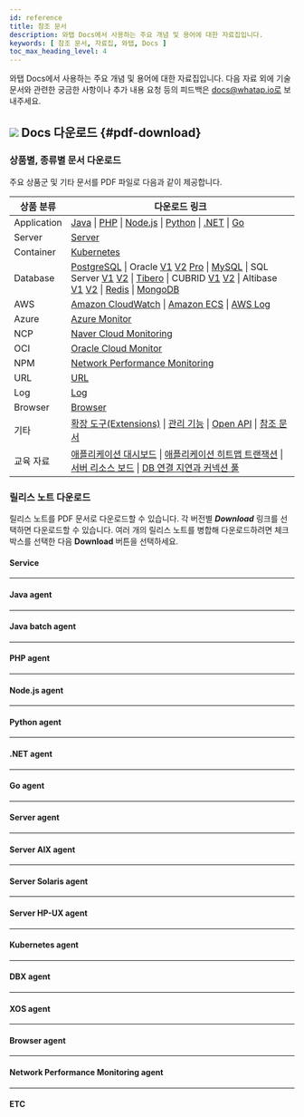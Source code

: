 ```yaml
---
id: reference
title: 참조 문서
description: 와탭 Docs에서 사용하는 주요 개념 및 용어에 대한 자료집입니다.
keywords: [ 참조 문서, 자료집, 와탭, Docs ]
toc_max_heading_level: 4
---
```


와탭 Docs에서 사용하는 주요 개념 및 용어에 대한 자료집입니다. 다음 자료 외에 기술 문서와 관련한 궁금한 사항이나 추가 내용 요청 등의 피드백은 docs@whatap.io로 보내주세요.


<DocCardList/>

## ![](/img/ic-pdf-download.svg) Docs 다운로드 {#pdf-download}

### 상품별, 종류별 문서 다운로드

주요 상품군 및 기타 문서를 PDF 파일로 다음과 같이 제공합니다.

<div class='download-pdf'>

| 상품 분류 | 다운로드 링크 |
| -- | -- |
| Application | [Java](https://github.com/whatap/whatap-docs/releases/download/v2.11.0/whatap-apm-java-monitoring.pdf) \| [PHP](https://github.com/whatap/whatap-docs/releases/download/v2.11.0/whatap-apm-php-monitoring.pdf) \| [Node.js](https://github.com/whatap/whatap-docs/releases/download/v2.11.0/whatap-apm-nodejs-monitoring.pdf) \| [Python](https://github.com/whatap/whatap-docs/releases/download/v2.11.0/whatap-apm-python-monitoring.pdf) \| [.NET](https://github.com/whatap/whatap-docs/releases/download/v2.11.0/whatap-apm-dotnet-monitoring.pdf) \| [Go](https://github.com/whatap/whatap-docs/releases/download/v2.11.0/whatap-apm-go-monitoring.pdf) |
| Server | [Server](https://github.com/whatap/whatap-docs/releases/download/v2.11.0/whatap-server-monitoring.pdf) |
| Container | [Kubernetes](https://github.com/whatap/whatap-docs/releases/download/v2.11.0/whatap-kubernetes-monitoring.pdf) |
| Database | [PostgreSQL](https://github.com/whatap/whatap-docs/releases/download/v2.11.0/whatap-db-postgresql-monitoring.pdf) \| Oracle [V1](https://content.whatap.io/24/07/01/003046whatap-db-oracle-monitoring.pdf) [V2](https://github.com/whatap/whatap-docs/releases/download/v2.11.0/whatap-db-oracle-v2-monitoring.pdf) [Pro](https://github.com/whatap/whatap-docs/releases/download/v2.11.0/whatap-db-oracle-pro-monitoring.pdf) \| [MySQL](https://github.com/whatap/whatap-docs/releases/download/v2.11.0/whatap-db-mysql-monitoring.pdf) \| SQL Server [V1](https://content.whatap.io/24/11/01/003310whatap-db-mssql-monitoring.pdf) [V2](https://github.com/whatap/whatap-docs/releases/download/v2.11.0/whatap-db-mssql-monitoring.pdf) \| [Tibero](https://github.com/whatap/whatap-docs/releases/download/v2.11.0/whatap-db-tibero-monitoring.pdf) \| CUBRID [V1](https://content.whatap.io/24/09/02/042728whatap-db-cubrid-monitoring.pdf) [V2](https://github.com/whatap/whatap-docs/releases/download/v2.11.0/whatap-db-cubrid-monitoring.pdf) \| Altibase [V1](https://content.whatap.io/24/08/01/044450whatap-db-altibase-monitoring.pdf) [V2](https://github.com/whatap/whatap-docs/releases/download/v2.11.0/whatap-db-altibase-monitoring.pdf) \| [Redis](https://github.com/whatap/whatap-docs/releases/download/v2.11.0/whatap-db-redis-monitoring.pdf) \| [MongoDB](https://github.com/whatap/whatap-docs/releases/download/v2.11.0/whatap-db-mongodb-monitoring.pdf) |
| AWS | [Amazon CloudWatch](https://github.com/whatap/whatap-docs/releases/download/v2.11.0/whatap-amazon-cloudwatch.pdf) \| [Amazon ECS](https://github.com/whatap/whatap-docs/releases/download/v2.11.0/whatap-amazon-ecs.pdf) \| [AWS Log](https://github.com/whatap/whatap-docs/releases/download/v2.11.0/whatap-aws-log-monitoring.pdf) |
| Azure | [Azure Monitor](https://github.com/whatap/whatap-docs/releases/download/v2.11.0/whatap-azure.pdf) | 
| NCP | [Naver Cloud Monitoring](https://github.com/whatap/whatap-docs/releases/download/v2.11.0/whatap-ncloud.pdf) |
| OCI | [Oracle Cloud Monitor](https://github.com/whatap/whatap-docs/releases/download/v2.11.0/whatap-oracle-cloud.pdf) |
| NPM | [Network Performance Monitoring](https://github.com/whatap/whatap-docs/releases/download/v2.11.0/whatap-network-performance-monitoring.pdf) |
| URL | [URL](https://github.com/whatap/whatap-docs/releases/download/v2.11.0/whatap-url-monitoring.pdf) |
| Log | [Log](https://github.com/whatap/whatap-docs/releases/download/v2.11.0/whatap-log-monitoring.pdf) |
| Browser | [Browser](https://github.com/whatap/whatap-docs/releases/download/v2.11.0/whatap-browser-monitoring.pdf) |
| 기타 | [확장 도구(Extensions)](https://github.com/whatap/whatap-docs/releases/download/v2.11.0/whatap-extensions.pdf) \| [관리 기능](https://github.com/whatap/whatap-docs/releases/download/v2.11.0/whatap-manage.pdf) \| [Open API](https://content.whatap.io/24/08/01/044452whatap-open-api.pdf) \| [참조 문서](https://github.com/whatap/whatap-docs/releases/download/v2.11.0/whatap-reference.pdf) |
| 교육 자료 | [애플리케이션 대시보드](https://content.whatap.io/24/02/01/052908whatap-best-practice-guides-about-apm-dashboard.pdf) \| [애플리케이션 히트맵 트랜잭션](https://content.whatap.io/24/02/01/052909whatap-best-practice-guides-about-apm-hitmap-class.pdf) \| [서버 리소스 보드](https://content.whatap.io/24/02/01/052909whatap-best-practice-guides-about-server-dashboard.pdf) \| [DB 연결 지연과 커넥션 풀](https://content.whatap.io/24/02/01/052909whatap-best-practice-guides-about-apm-dbc.pdf) |

</div>


<div class='download-release-notes'>

### 릴리스 노트 다운로드

릴리스 노트를 PDF 문서로 다운로드할 수 있습니다. 각 버전별 ***Download*** 링크를 선택하면 다운로드할 수 있습니다. 여러 개의 릴리스 노트를 병합해 다운로드하려면 체크 박스를 선택한 다음 **Download** 버튼을 선택하세요.

#### Service

<PdfDownload typeName='service' pdfList={svList} />

<hr/>

#### Java agent

<PdfDownload typeName='java' pdfList={javaList} />

<hr/>

#### Java batch agent

<PdfDownload typeName='javabatch' pdfList={javaBatchList} />

<hr/>

#### PHP agent

<PdfDownload typeName='php' pdfList={phpList} />

<hr/>

#### Node.js agent

<PdfDownload typeName='nodejs' pdfList={nodejsList} />

<hr/>

#### Python agent

<PdfDownload typeName='python' pdfList={pyList} />

<hr/>

#### .NET agent

<PdfDownload typeName='dotnet' pdfList={dotnetList} />

<hr/>

#### Go agent

<PdfDownload typeName='go' pdfList={goList} />

<hr/>

#### Server agent

<PdfDownload typeName='server' pdfList={serverList} />

<hr/>

#### Server AIX agent

<PdfDownload typeName='server-aix' pdfList={serveraixList} />

<hr/>

#### Server Solaris agent

<PdfDownload typeName='server-solaris' pdfList={serversolarisList} />

<hr/>

#### Server HP-UX agent

<PdfDownload typeName='server-hpux' pdfList={serverhpuxList} />

<hr/>

#### Kubernetes agent

<PdfDownload typeName='k8s' pdfList={k8sList} />

<hr/>

#### DBX agent

<PdfDownload typeName='dbx' pdfList={dbxList} />

<hr/>

#### XOS agent

<PdfDownload typeName='xos' pdfList={xosList} />

<hr/>

#### Browser agent

<PdfDownload typeName='browser' pdfList={browserList} />

<hr/>

#### Network Performance Monitoring agent

<PdfDownload typeName='npm' pdfList={npmList} />

<hr/>

#### ETC

<PdfDownload typeName='etc' pdfList={etcList} />

</div>